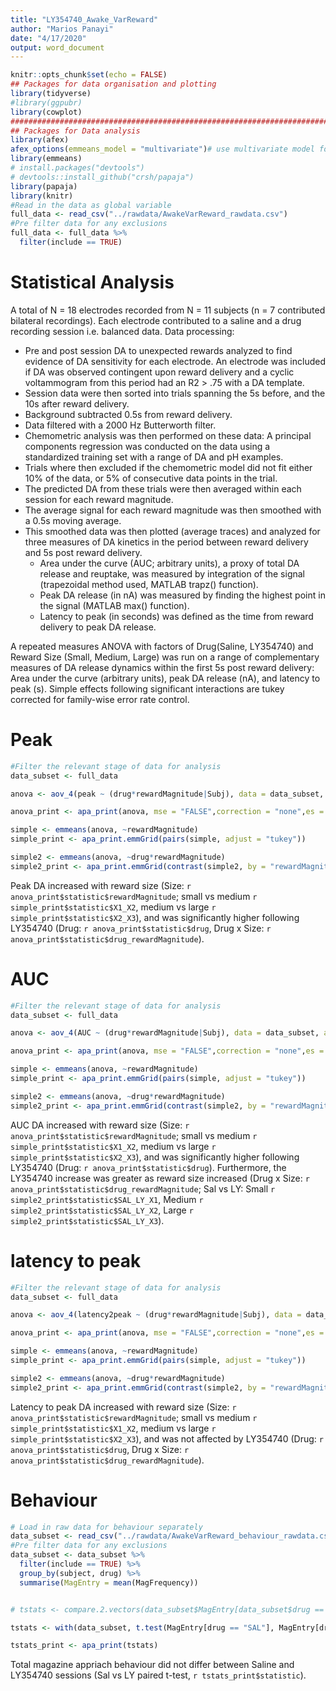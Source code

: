 ```yaml
---
title: "LY354740_Awake_VarReward"
author: "Marios Panayi"
date: "4/17/2020"
output: word_document
---
```


```r
knitr::opts_chunk$set(echo = FALSE)
## Packages for data organisation and plotting
library(tidyverse)
#library(ggpubr)
library(cowplot)
################################################################################
## Packages for Data analysis
library(afex)
afex_options(emmeans_model = "multivariate")# use multivariate model for all follow-up tests.
library(emmeans)
# install.packages("devtools")
# devtools::install_github("crsh/papaja")
library(papaja)
library(knitr)
#Read in the data as global variable
full_data <- read_csv("../rawdata/AwakeVarReward_rawdata.csv")
#Pre filter data for any exclusions
full_data <- full_data %>% 
  filter(include == TRUE)

```

# Statistical Analysis

A total of N = 18 electrodes recorded from N = 11 subjects (n = 7 contributed bilateral recordings). Each electrode contributed to a saline and a drug recording session i.e. balanced data.
Data processing: 

* Pre and post session DA to unexpected rewards analyzed to find evidence of DA sensitivity for each electrode. An electrode was included if DA was observed contingent upon reward delivery and a cyclic voltammogram from this period had an R2 > .75 with a DA template.
* Session data were then sorted into trials spanning the 5s before, and the 10s after reward delivery.
* Background subtracted 0.5s from reward delivery.
* Data filtered with a 2000 Hz Butterworth filter.
* Chemometric analysis was then performed on these data: A principal components regression was conducted on the data using a standardized training set with a range of DA and pH examples.
* Trials where then excluded if the chemometric model did not fit either 10% of the data, or 5% of consecutive data points in the trial.
* The predicted DA from these trials were then averaged within each session for each reward magnitude.
* The average signal for each reward magnitude was then smoothed with a 0.5s moving average.
* This smoothed data was then plotted (average traces) and analyzed for three measures of DA kinetics in the period between reward delivery and 5s post reward delivery.
  + Area under the curve (AUC; arbitrary units), a proxy of total DA release and reuptake, was measured by integration of the signal (trapezoidal method used, MATLAB trapz() function).
  + Peak DA release (in nA) was measured by finding the highest point in the signal (MATLAB max() function).
  + Latency to peak (in seconds) was defined as the time from reward delivery to peak DA release.


A repeated measures ANOVA with factors of Drug(Saline, LY354740) and Reward Size (Small, Medium, Large) was run on a range of complementary measures of DA release dynamics within the first 5s post reward delivery: Area under the curve (arbitrary units), peak DA release (nA), and latency to peak (s). Simple effects following significant interactions are tukey corrected for family-wise error rate control.


# Peak

```r

#Filter the relevant stage of data for analysis
data_subset <- full_data 

anova <- aov_4(peak ~ (drug*rewardMagnitude|Subj), data = data_subset, anova_table = list(correction = "none", es = "pes"))

anova_print <- apa_print(anova, mse = "FALSE",correction = "none",es = "pes")

simple <- emmeans(anova, ~rewardMagnitude)
simple_print <- apa_print.emmGrid(pairs(simple, adjust = "tukey"))

simple2 <- emmeans(anova, ~drug*rewardMagnitude)
simple2_print <- apa_print.emmGrid(contrast(simple2, by = "rewardMagnitude", interaction = "pairwise", adjust = "tukey"))
```

Peak DA increased with reward size (Size: `r anova_print$statistic$rewardMagnitude`; small vs medium `r simple_print$statistic$X1_X2`, medium vs large `r simple_print$statistic$X2_X3`), and was significantly higher following LY354740 (Drug: `r anova_print$statistic$drug`, Drug x Size: `r anova_print$statistic$drug_rewardMagnitude`).

# AUC

```r

#Filter the relevant stage of data for analysis
data_subset <- full_data 

anova <- aov_4(AUC ~ (drug*rewardMagnitude|Subj), data = data_subset, anova_table = list(correction = "none", es = "pes"))

anova_print <- apa_print(anova, mse = "FALSE",correction = "none",es = "pes")

simple <- emmeans(anova, ~rewardMagnitude)
simple_print <- apa_print.emmGrid(pairs(simple, adjust = "tukey"))

simple2 <- emmeans(anova, ~drug*rewardMagnitude)
simple2_print <- apa_print.emmGrid(contrast(simple2, by = "rewardMagnitude", interaction = "pairwise", adjust = "tukey"))
```

AUC DA increased with reward size (Size: `r anova_print$statistic$rewardMagnitude`; small vs medium `r simple_print$statistic$X1_X2`, medium vs large `r simple_print$statistic$X2_X3`), and was significantly higher following LY354740 (Drug: `r anova_print$statistic$drug`). Furthermore, the LY354740 increase was greater as reward size increased (Drug x Size: `r anova_print$statistic$drug_rewardMagnitude`; Sal vs LY: Small `r simple2_print$statistic$SAL_LY_X1`, Medium `r simple2_print$statistic$SAL_LY_X2`, Large `r simple2_print$statistic$SAL_LY_X3`).




# latency to peak

```r

#Filter the relevant stage of data for analysis
data_subset <- full_data 

anova <- aov_4(latency2peak ~ (drug*rewardMagnitude|Subj), data = data_subset, anova_table = list(correction = "none", es = "pes"))

anova_print <- apa_print(anova, mse = "FALSE",correction = "none",es = "pes")

simple <- emmeans(anova, ~rewardMagnitude)
simple_print <- apa_print.emmGrid(pairs(simple, adjust = "tukey"))

simple2 <- emmeans(anova, ~drug*rewardMagnitude)
simple2_print <- apa_print.emmGrid(contrast(simple2, by = "rewardMagnitude", interaction = "pairwise", adjust = "tukey"))
```

Latency to peak DA increased with reward size (Size: `r anova_print$statistic$rewardMagnitude`; small vs medium `r simple_print$statistic$X1_X2`, medium vs large `r simple_print$statistic$X2_X3`), and was not affected by LY354740 (Drug: `r anova_print$statistic$drug`, Drug x Size: `r anova_print$statistic$drug_rewardMagnitude`).


# Behaviour

``` r

# Load in raw data for behaviour separately
data_subset <- read_csv("../rawdata/AwakeVarReward_behaviour_rawdata.csv")
#Pre filter data for any exclusions
data_subset <- data_subset %>% 
  filter(include == TRUE) %>% 
  group_by(subject, drug) %>% 
  summarise(MagEntry = mean(MagFrequency))


# tstats <- compare.2.vectors(data_subset$MagEntry[data_subset$drug == "SAL"], data_subset$MagEntry[data_subset$drug == "LY"], paired = TRUE)

tstats <- with(data_subset, t.test(MagEntry[drug == "SAL"], MagEntry[drug == "LY"], paired = TRUE, tests = "parametric"))

tstats_print <- apa_print(tstats)
```

Total magazine appriach behaviour did not differ between Saline and LY354740 sessions (Sal vs LY paired t-test, `r tstats_print$statistic`).
